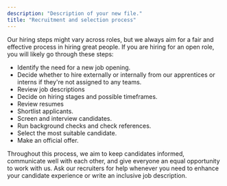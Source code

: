 ```yaml
---
description: "Description of your new file."
title: "Recruitment and selection process"
---
```


Our hiring steps might vary across roles, but we always aim for a fair and effective process in hiring great people. If you are hiring for an open role, you will likely go through these steps:

- Identify the need for a new job opening.
- Decide whether to hire externally or internally from our apprentices or interns if they're not assigned to any teams.
- Review job descriptions
- Decide on hiring stages and possible timeframes.
- Review resumes
- Shortlist applicants.
- Screen and interview candidates.
- Run background checks and check references.
- Select the most suitable candidate.
- Make an official offer.

Throughout this process, we aim to keep candidates informed, communicate well with each other, and give everyone an equal opportunity to work with us. Ask our recruiters for help whenever you need to enhance your candidate experience or write an inclusive job description.